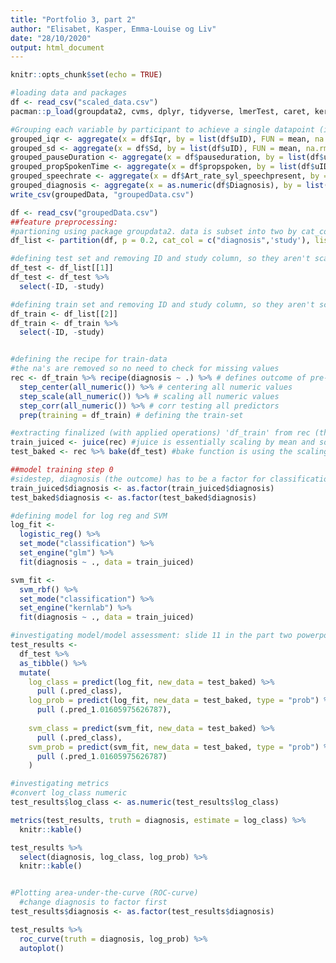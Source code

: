 ```yaml
---
title: "Portfolio 3, part 2"
author: "Elisabet, Kasper, Emma-Louise og Liv"
date: "28/10/2020"
output: html_document
---
```


```r
knitr::opts_chunk$set(echo = TRUE)
```

```r

#loading data and packages
df <- read_csv("scaled_data.csv")
pacman::p_load(groupdata2, cvms, dplyr, tidyverse, lmerTest, caret, kernlab, recipes, parsnip, lme4, tidymodels)

#Grouping each variable by participant to achieve a single datapoint (instead of 8)
grouped_iqr <- aggregate(x = df$Iqr, by = list(df$uID), FUN = mean, na.rm=T) %>% dplyr::rename(iqr=x)
grouped_sd <- aggregate(x = df$Sd, by = list(df$uID), FUN = mean, na.rm=T) %>% dplyr::rename(sd=x)
grouped_pauseDuration <- aggregate(x = df$pauseduration, by = list(df$uID), FUN = mean, na.rm=T) %>% dplyr::rename(pauseduration=x)
grouped_propSpokenTime <- aggregate(x = df$propspoken, by = list(df$uID), FUN = mean, na.rm=T) %>% dplyr::rename(propspoken=x)
grouped_speechrate <- aggregate(x = df$Art_rate_syl_speechpresent, by = list(df$uID), FUN = mean, na.rm=T) %>% dplyr::rename(speechrate=x)
grouped_diagnosis <- aggregate(x = as.numeric(df$Diagnosis), by = list(df$uID), FUN = mean, na.rm=T) %>% dplyr::rename(diagnosis=x)
write_csv(groupedData, "groupedData.csv")

```



```r
df <- read_csv("groupedData.csv")
##feature preprocessing:
#partioning using package groupdata2. data is subset into two by cat_cols
df_list <- partition(df, p = 0.2, cat_col = c("diagnosis",'study'), list_out = T)

#defining test set and removing ID and study column, so they aren't scaled
df_test <- df_list[[1]]
df_test <- df_test %>% 
  select(-ID, -study)

#defining train set and removing ID and study column, so they aren't scaled
df_train <- df_list[[2]]
df_train <- df_train %>% 
  select(-ID, -study)


#defining the recipe for train-data
#the na's are removed so no need to check for missing values
rec <- df_train %>% recipe(diagnosis ~ .) %>% # defines outcome of pre-processing
  step_center(all_numeric()) %>% # centering all numeric values
  step_scale(all_numeric()) %>% # scaling all numeric values
  step_corr(all_numeric()) %>% # corr testing all predictors
  prep(training = df_train) # defining the train-set

#extracting finalized (with applied operations) 'df_train' from rec (the recipe)
train_juiced <- juice(rec) #juice is essentially scaling by mean and sd of train data
test_baked <- rec %>% bake(df_test) #bake function is using the scaling from the ''juiced'' trained data

```


```r
##model training step 0
#sidestep, diagnosis (the outcome) has to be a factor for classification step below
train_juiced$diagnosis <- as.factor(train_juiced$diagnosis)
test_baked$diagnosis <- as.factor(test_baked$diagnosis)

#defining model for log reg and SVM
log_fit <- 
  logistic_reg() %>% 
  set_mode("classification") %>% 
  set_engine("glm") %>% 
  fit(diagnosis ~ ., data = train_juiced)

svm_fit <- 
  svm_rbf() %>% 
  set_mode("classification") %>% 
  set_engine("kernlab") %>%
  fit(diagnosis ~ ., data = train_juiced)

#investigating model/model assessment: slide 11 in the part two powerpoint
test_results <-
  df_test %>%
  as_tibble() %>% 
  mutate(
    log_class = predict(log_fit, new_data = test_baked) %>% 
      pull (.pred_class),
    log_prob = predict(log_fit, new_data = test_baked, type = "prob") %>% 
      pull (.pred_1.01605975626787),
    
    svm_class = predict(svm_fit, new_data = test_baked) %>% 
      pull (.pred_class),
    svm_prob = predict(svm_fit, new_data = test_baked, type = "prob") %>% 
      pull (.pred_1.01605975626787)
    )

#investigating metrics
#convert log_class numeric
test_results$log_class <- as.numeric(test_results$log_class)

metrics(test_results, truth = diagnosis, estimate = log_class) %>% 
  knitr::kable()

test_results %>%
  select(diagnosis, log_class, log_prob) %>%
  knitr::kable()


#Plotting area-under-the-curve (ROC-curve)
  #change diagnosis to factor first
test_results$diagnosis <- as.factor(test_results$diagnosis)

test_results %>%
  roc_curve(truth = diagnosis, log_prob) %>%
  autoplot()

```


